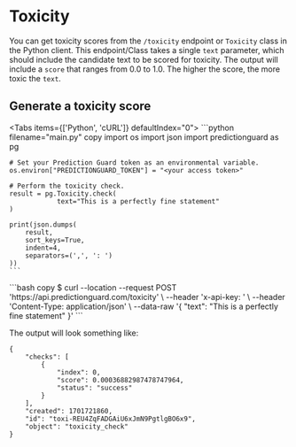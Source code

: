 # Toxicity

You can get toxicity scores from the `/toxicity` endpoint or `Toxicity` class in the Python client. This endpoint/Class takes a single `text` parameter, which should include the candidate text to be scored for toxicity. The output will include a `score` that ranges from 0.0 to 1.0. The higher the score, the more toxic the `text`.

## Generate a toxicity score


<Tabs items={['Python', 'cURL']}  defaultIndex="0">
  <Tab>
    ```python filename="main.py" copy
    import os
    import json
    import predictionguard as pg

    # Set your Prediction Guard token as an environmental variable.
    os.environ["PREDICTIONGUARD_TOKEN"] = "<your access token>"

    # Perform the toxicity check.
    result = pg.Toxicity.check(
        		text="This is a perfectly fine statement"
    )

    print(json.dumps(
        result,
        sort_keys=True,
        indent=4,
        separators=(',', ': ')
    ))
    ```
  </Tab>
  <Tab>
    ```bash copy
    $  curl --location --request POST 'https://api.predictionguard.com/toxicity' \
    --header 'x-api-key: <your access token>' \
    --header 'Content-Type: application/json' \
    --data-raw '{
        "text": "This is a perfectly fine statement"
    }'
    ```
  </Tab>
</Tabs>

The output will look something like:

```
{
    "checks": [
        {
            "index": 0,
            "score": 0.00036882987478747964,
            "status": "success"
        }
    ],
    "created": 1701721860,
    "id": "toxi-REU4ZqFADGAiU6xJmN9PgtlgBO6x9",
    "object": "toxicity_check"
}
```
